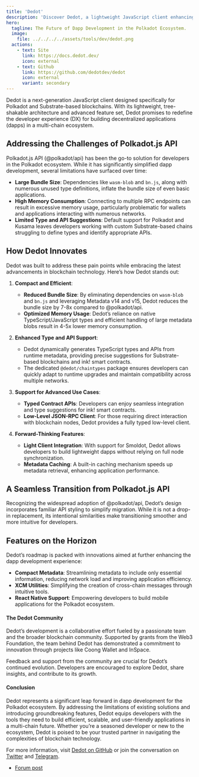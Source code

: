 ```yaml
---
title: 'Dedot'
description: 'Discover Dedot, a lightweight JavaScript client enhancing dapp development for Polkadot and Substrate-based blockchains.'
hero:
  tagline: The Future of Dapp Development in the Polkadot Ecosystem.
  image: 
    file: ../../../../assets/tools/dev/dedot.png
  actions:
    - text: Site
      link: https://docs.dedot.dev/
      icon: external
    - text: Github
      link: https://github.com/dedotdev/dedot
      icon: external
      variant: secondary
---
```


Dedot is a next-generation JavaScript client designed specifically for Polkadot and Substrate-based blockchains. With its lightweight, tree-shakable architecture and advanced feature set, Dedot promises to redefine the developer experience (DX) for building decentralized applications (dapps) in a multi-chain ecosystem.

## Addressing the Challenges of Polkadot.js API
Polkadot.js API (@polkadot/api) has been the go-to solution for developers in the Polkadot ecosystem. While it has significantly simplified dapp development, several limitations have surfaced over time:

- **Large Bundle Size**: Dependencies like `wasm-blob` and `bn.js`, along with numerous unused type definitions, inflate the bundle size of even basic applications.
- **High Memory Consumption**: Connecting to multiple RPC endpoints can result in excessive memory usage, particularly problematic for wallets and applications interacting with numerous networks.
- **Limited Type and API Suggestions**: Default support for Polkadot and Kusama leaves developers working with custom Substrate-based chains struggling to define types and identify appropriate APIs.

## How Dedot Innovates
Dedot was built to address these pain points while embracing the latest advancements in blockchain technology. Here’s how Dedot stands out:

1. **Compact and Efficient**:
   - **Reduced Bundle Size**: By eliminating dependencies on `wasm-blob` and `bn.js` and leveraging Metadata v14 and v15, Dedot reduces the bundle size by 7-8x compared to @polkadot/api.
   - **Optimized Memory Usage**: Dedot’s reliance on native TypeScript/JavaScript types and efficient handling of large metadata blobs result in 4-5x lower memory consumption.

2. **Enhanced Type and API Support**:
   - Dedot dynamically generates TypeScript types and APIs from runtime metadata, providing precise suggestions for Substrate-based blockchains and ink! smart contracts.
   - The dedicated `@dedot/chaintypes` package ensures developers can quickly adapt to runtime upgrades and maintain compatibility across multiple networks.

3. **Support for Advanced Use Cases**:
   - **Typed Contract APIs**: Developers can enjoy seamless integration and type suggestions for ink! smart contracts.
   - **Low-Level JSON-RPC Client**: For those requiring direct interaction with blockchain nodes, Dedot provides a fully typed low-level client.

4. **Forward-Thinking Features**:
   - **Light Client Integration**: With support for Smoldot, Dedot allows developers to build lightweight dapps without relying on full node synchronization.
   - **Metadata Caching**: A built-in caching mechanism speeds up metadata retrieval, enhancing application performance.

## A Seamless Transition from Polkadot.js API

Recognizing the widespread adoption of @polkadot/api, Dedot’s design incorporates familiar API styling to simplify migration. While it is not a drop-in replacement, its intentional similarities make transitioning smoother and more intuitive for developers.

## Features on the Horizon
Dedot’s roadmap is packed with innovations aimed at further enhancing the dapp development experience:

- **Compact Metadata**: Streamlining metadata to include only essential information, reducing network load and improving application efficiency.
- **XCM Utilities**: Simplifying the creation of cross-chain messages through intuitive tools.
- **React Native Support**: Empowering developers to build mobile applications for the Polkadot ecosystem.

#### The Dedot Community
Dedot’s development is a collaborative effort fueled by a passionate team and the broader blockchain community. Supported by grants from the Web3 Foundation, the team behind Dedot has demonstrated a commitment to innovation through projects like Coong Wallet and InSpace. 

Feedback and support from the community are crucial for Dedot’s continued evolution. Developers are encouraged to explore Dedot, share insights, and contribute to its growth.

#### Conclusion
Dedot represents a significant leap forward in dapp development for the Polkadot ecosystem. By addressing the limitations of existing solutions and introducing groundbreaking features, Dedot equips developers with the tools they need to build efficient, scalable, and user-friendly applications in a multi-chain future. Whether you’re a seasoned developer or new to the ecosystem, Dedot is poised to be your trusted partner in navigating the complexities of blockchain technology.

For more information, visit [Dedot on GitHub](https://github.com/dedotdev/dedot) or join the conversation on [Twitter](https://twitter.com/realsinzii) and [Telegram](https://t.me/realsinzii).

- [Forum post](https://forum.polkadot.network/t/introducing-dedot-a-delightful-javascript-client-for-polkadot-substrate-based-blockchains/8956)
